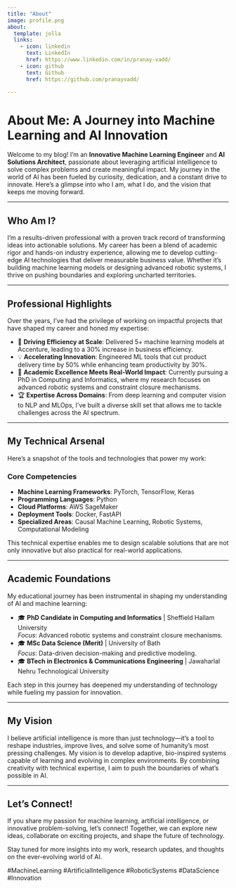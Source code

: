 ```yaml
---
title: "About"
image: profile.png
about:
  template: jolla
  links:
    - icon: linkedin
      text: LinkedIn
      href: https://www.linkedin.com/in/pranay-vadd/
    - icon: github
      text: Github
      href: https://github.com/pranayvadd/

---
```


# About Me: A Journey into Machine Learning and AI Innovation  

Welcome to my blog! I’m  an **Innovative Machine Learning Engineer** and **AI Solutions Architect**, passionate about leveraging artificial intelligence to solve complex problems and create meaningful impact. My journey in the world of AI has been fueled by curiosity, dedication, and a constant drive to innovate. Here’s a glimpse into who I am, what I do, and the vision that keeps me moving forward.

---

## Who Am I?  

I’m a results-driven professional with a proven track record of transforming ideas into actionable solutions. My career has been a blend of academic rigor and hands-on industry experience, allowing me to develop cutting-edge AI technologies that deliver measurable business value. Whether it’s building machine learning models or designing advanced robotic systems, I thrive on pushing boundaries and exploring uncharted territories. 

---

## Professional Highlights  

Over the years, I’ve had the privilege of working on impactful projects that have shaped my career and honed my expertise:  

- 🚀 **Driving Efficiency at Scale**: Delivered 5+ machine learning models at Accenture, leading to a 30% increase in business efficiency.  
- 💡 **Accelerating Innovation**: Engineered ML tools that cut product delivery time by 50% while enhancing team productivity by 30%.  
- 🔬 **Academic Excellence Meets Real-World Impact**: Currently pursuing a PhD in Computing and Informatics, where my research focuses on advanced robotic systems and constraint closure mechanisms.  
- 🏆 **Expertise Across Domains**: From deep learning and computer vision to NLP and MLOps, I’ve built a diverse skill set that allows me to tackle challenges across the AI spectrum.  

---

## My Technical Arsenal  

Here’s a snapshot of the tools and technologies that power my work:  

### **Core Competencies**  
- **Machine Learning Frameworks**: PyTorch, TensorFlow, Keras  
- **Programming Languages**: Python  
- **Cloud Platforms**: AWS SageMaker  
- **Deployment Tools**: Docker, FastAPI  
- **Specialized Areas**: Causal Machine Learning, Robotic Systems, Computational Modeling  

This technical expertise enables me to design scalable solutions that are not only innovative but also practical for real-world applications.

---

## Academic Foundations  

My educational journey has been instrumental in shaping my understanding of AI and machine learning:  

- 🎓 **PhD Candidate in Computing and Informatics** | Sheffield Hallam University  
  *Focus*: Advanced robotic systems and constraint closure mechanisms.  
- 🎓 **MSc Data Science (Merit)** | University of Bath  
  *Focus*: Data-driven decision-making and predictive modeling.  
- 🎓 **BTech in Electronics & Communications Engineering** | Jawaharlal Nehru Technological University  

Each step in this journey has deepened my understanding of technology while fueling my passion for innovation.

---

## My Vision  

I believe artificial intelligence is more than just technology—it’s a tool to reshape industries, improve lives, and solve some of humanity’s most pressing challenges. My vision is to develop adaptive, bio-inspired systems capable of learning and evolving in complex environments. By combining creativity with technical expertise, I aim to push the boundaries of what’s possible in AI.

---

## Let’s Connect!  

If you share my passion for machine learning, artificial intelligence, or innovative problem-solving, let’s connect! Together, we can explore new ideas, collaborate on exciting projects, and shape the future of technology.

Stay tuned for more insights into my work, research updates, and thoughts on the ever-evolving world of AI.  

#MachineLearning #ArtificialIntelligence #RoboticSystems #DataScience #Innovation 
